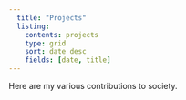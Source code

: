 ```yaml
---
  title: "Projects"
  listing:
    contents: projects
    type: grid
    sort: date desc
    fields: [date, title]
---
```

  Here are my various contributions to society.